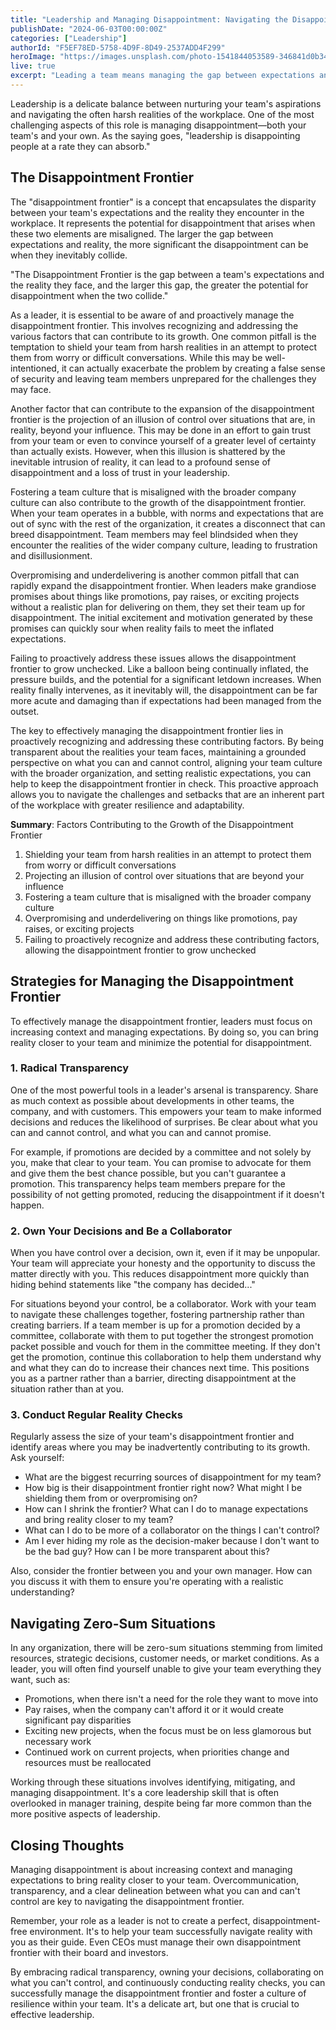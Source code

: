```yaml
---
title: "Leadership and Managing Disappointment: Navigating the Disappointment Frontier"
publishDate: "2024-06-03T00:00:00Z"
categories: ["Leadership"]
authorId: "F5EF78ED-5758-4D9F-8D49-2537ADD4F299"
heroImage: "https://images.unsplash.com/photo-1541844053589-346841d0b34c?q=80&w=4140&auto=format&fit=crop&ixlib=rb-4.0.3&ixid=M3wxMjA3fDB8MHxwaG90by1wYWdlfHx8fGVufDB8fHx8fA%3D%3D"
live: true
excerpt: "Leading a team means managing the gap between expectations and reality—the &#34;disappointment frontier.&#34; In this article, we explore strategies for shrinking this frontier, including radical transparency, owning decisions, and collaborating with your team. Learn how to conduct reality checks and guide your team through workplace challenges with clarity and resilience."
---
```


Leadership is a delicate balance between nurturing your team's aspirations and navigating the often harsh realities of the workplace. One of the most challenging aspects of this role is managing disappointment—both your team's and your own. As the saying goes, "leadership is disappointing people at a rate they can absorb."

## The Disappointment Frontier

The "disappointment frontier" is a concept that encapsulates the disparity between your team's expectations and the reality they encounter in the workplace. It represents the potential for disappointment that arises when these two elements are misaligned. The larger the gap between expectations and reality, the more significant the disappointment can be when they inevitably collide.

<LargeQuote>
  "The Disappointment Frontier is the gap between a team's expectations and the
  reality they face, and the larger this gap, the greater the potential for
  disappointment when the two collide."
</LargeQuote>

As a leader, it is essential to be aware of and proactively manage the disappointment frontier. This involves recognizing and addressing the various factors that can contribute to its growth. One common pitfall is the temptation to shield your team from harsh realities in an attempt to protect them from worry or difficult conversations. While this may be well-intentioned, it can actually exacerbate the problem by creating a false sense of security and leaving team members unprepared for the challenges they may face.

Another factor that can contribute to the expansion of the disappointment frontier is the projection of an illusion of control over situations that are, in reality, beyond your influence. This may be done in an effort to gain trust from your team or even to convince yourself of a greater level of certainty than actually exists. However, when this illusion is shattered by the inevitable intrusion of reality, it can lead to a profound sense of disappointment and a loss of trust in your leadership.

Fostering a team culture that is misaligned with the broader company culture can also contribute to the growth of the disappointment frontier. When your team operates in a bubble, with norms and expectations that are out of sync with the rest of the organization, it creates a disconnect that can breed disappointment. Team members may feel blindsided when they encounter the realities of the wider company culture, leading to frustration and disillusionment.

Overpromising and underdelivering is another common pitfall that can rapidly expand the disappointment frontier. When leaders make grandiose promises about things like promotions, pay raises, or exciting projects without a realistic plan for delivering on them, they set their team up for disappointment. The initial excitement and motivation generated by these promises can quickly sour when reality fails to meet the inflated expectations.

Failing to proactively address these issues allows the disappointment frontier to grow unchecked. Like a balloon being continually inflated, the pressure builds, and the potential for a significant letdown increases. When reality finally intervenes, as it inevitably will, the disappointment can be far more acute and damaging than if expectations had been managed from the outset.

The key to effectively managing the disappointment frontier lies in proactively recognizing and addressing these contributing factors. By being transparent about the realities your team faces, maintaining a grounded perspective on what you can and cannot control, aligning your team culture with the broader organization, and setting realistic expectations, you can help to keep the disappointment frontier in check. This proactive approach allows you to navigate the challenges and setbacks that are an inherent part of the workplace with greater resilience and adaptability.

<Summary>
<strong>Summary</strong>: Factors Contributing to the Growth of the
Disappointment Frontier

1. Shielding your team from harsh realities in an attempt to protect them from worry or difficult conversations
2. Projecting an illusion of control over situations that are beyond your influence
3. Fostering a team culture that is misaligned with the broader company culture
4. Overpromising and underdelivering on things like promotions, pay raises, or exciting projects
5. Failing to proactively recognize and address these contributing factors, allowing the disappointment frontier to grow unchecked

</Summary>

## Strategies for Managing the Disappointment Frontier

To effectively manage the disappointment frontier, leaders must focus on increasing context and managing expectations. By doing so, you can bring reality closer to your team and minimize the potential for disappointment.

### 1. Radical Transparency

One of the most powerful tools in a leader's arsenal is transparency. Share as much context as possible about developments in other teams, the company, and with customers. This empowers your team to make informed decisions and reduces the likelihood of surprises. Be clear about what you can and cannot control, and what you can and cannot promise.

For example, if promotions are decided by a committee and not solely by you, make that clear to your team. You can promise to advocate for them and give them the best chance possible, but you can't guarantee a promotion. This transparency helps team members prepare for the possibility of not getting promoted, reducing the disappointment if it doesn't happen.

### 2. Own Your Decisions and Be a Collaborator

When you have control over a decision, own it, even if it may be unpopular. Your team will appreciate your honesty and the opportunity to discuss the matter directly with you. This reduces disappointment more quickly than hiding behind statements like "the company has decided..."

For situations beyond your control, be a collaborator. Work with your team to navigate these challenges together, fostering partnership rather than creating barriers. If a team member is up for a promotion decided by a committee, collaborate with them to put together the strongest promotion packet possible and vouch for them in the committee meeting. If they don't get the promotion, continue this collaboration to help them understand why and what they can do to increase their chances next time. This positions you as a partner rather than a barrier, directing disappointment at the situation rather than at you.

### 3. Conduct Regular Reality Checks

Regularly assess the size of your team's disappointment frontier and identify areas where you may be inadvertently contributing to its growth. Ask yourself:

- What are the biggest recurring sources of disappointment for my team?
- How big is their disappointment frontier right now? What might I be shielding them from or overpromising on?
- How can I shrink the frontier? What can I do to manage expectations and bring reality closer to my team?
- What can I do to be more of a collaborator on the things I can't control?
- Am I ever hiding my role as the decision-maker because I don't want to be the bad guy? How can I be more transparent about this?

Also, consider the frontier between you and your own manager. How can you discuss it with them to ensure you're operating with a realistic understanding?

## Navigating Zero-Sum Situations

In any organization, there will be zero-sum situations stemming from limited resources, strategic decisions, customer needs, or market conditions. As a leader, you will often find yourself unable to give your team everything they want, such as:

- Promotions, when there isn't a need for the role they want to move into
- Pay raises, when the company can't afford it or it would create significant pay disparities
- Exciting new projects, when the focus must be on less glamorous but necessary work
- Continued work on current projects, when priorities change and resources must be reallocated

Working through these situations involves identifying, mitigating, and managing disappointment. It's a core leadership skill that is often overlooked in manager training, despite being far more common than the more positive aspects of leadership.

## Closing Thoughts

Managing disappointment is about increasing context and managing expectations to bring reality closer to your team. Overcommunication, transparency, and a clear delineation between what you can and can't control are key to navigating the disappointment frontier.

Remember, your role as a leader is not to create a perfect, disappointment-free environment. It's to help your team successfully navigate reality with you as their guide. Even CEOs must manage their own disappointment frontier with their board and investors.

By embracing radical transparency, owning your decisions, collaborating on what you can't control, and continuously conducting reality checks, you can successfully manage the disappointment frontier and foster a culture of resilience within your team. It's a delicate art, but one that is crucial to effective leadership.

